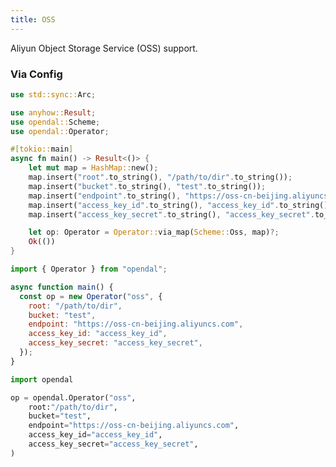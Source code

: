 ```yaml
---
title: OSS
---
```


Aliyun Object Storage Service (OSS) support.


<Docs components={props.components} />


### Via Config


<Tabs>
  <TabItem value="rust" label="Rust" default>

```rust
use std::sync::Arc;

use anyhow::Result;
use opendal::Scheme;
use opendal::Operator;

#[tokio::main]
async fn main() -> Result<()> {
    let mut map = HashMap::new();
    map.insert("root".to_string(), "/path/to/dir".to_string());
    map.insert("bucket".to_string(), "test".to_string());
    map.insert("endpoint".to_string(), "https://oss-cn-beijing.aliyuncs.com".to_string());
    map.insert("access_key_id".to_string(), "access_key_id".to_string());
    map.insert("access_key_secret".to_string(), "access_key_secret".to_string());

    let op: Operator = Operator::via_map(Scheme::Oss, map)?;
    Ok(())
}
```

  </TabItem>
  <TabItem value="node.js" label="Node.js">

```javascript
import { Operator } from "opendal";

async function main() {
  const op = new Operator("oss", {
    root: "/path/to/dir",
    bucket: "test",
    endpoint: "https://oss-cn-beijing.aliyuncs.com",
    access_key_id: "access_key_id",
    access_key_secret: "access_key_secret",
  });
}
```

  </TabItem>
  <TabItem value="python" label="Python">

```python
import opendal

op = opendal.Operator("oss",
    root:"/path/to/dir",
    bucket="test",
    endpoint="https://oss-cn-beijing.aliyuncs.com",
    access_key_id="access_key_id",
    access_key_secret="access_key_secret",
)
```

  </TabItem>
</Tabs>

